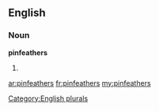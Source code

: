 ==English==

===Noun===
'''pinfeathers'''

# {{plural of|[[pinfeather]]}}

[[Category:English plurals]]

[[ar:pinfeathers]]
[[fr:pinfeathers]]
[[my:pinfeathers]]